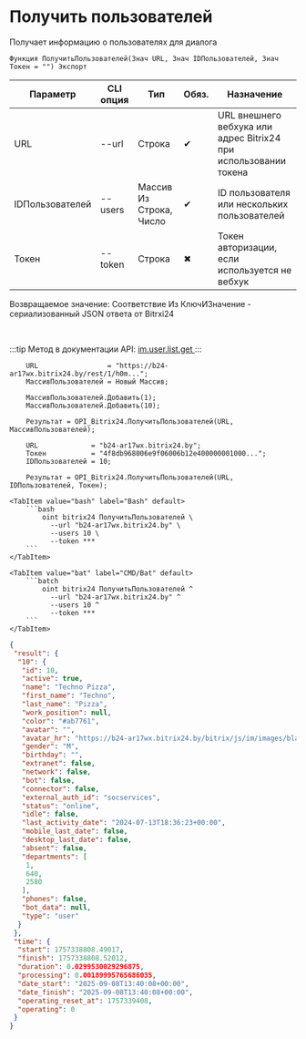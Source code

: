 ﻿---
sidebar_position: 4
description: Получить пользователей и другие функции для работы с Bitrix24 в Открытом пакете интеграций - бесплатной open-source библиотеке интеграций для 1С:Предприятие 8, OneScript и CLI
keywords: [1C, 1С, 1С:Предприятие, 1С:Предприятие 8.3, API, Интеграция, Сервисы, Обмен, OneScript, CLI, Bitrix24]
---


# Получить пользователей
 Получает информацию о пользователях для диалога



`Функция ПолучитьПользователей(Знач URL, Знач IDПользователей, Знач Токен = "") Экспорт`

  | Параметр | CLI опция | Тип | Обяз. | Назначение |
  |-|-|-|-|-|
  | URL | --url | Строка | &#x2714; | URL внешнего вебхука или адрес Bitrix24 при использовании токена |
  | IDПользователей | --users | Массив Из Строка, Число | &#x2714; | ID пользователя или нескольких пользователей |
  | Токен | --token | Строка | &#x2716; | Токен авторизации, если используется не вебхук |

  
  Возвращаемое значение:   Соответствие Из КлючИЗначение - сериализованный JSON ответа от Bitrxi24

<br/>

:::tip
Метод в документации API: [im.user.list.get ](https://dev.1c-bitrix.ru/learning/course/index.php?COURSE_ID=93&LESSON_ID=11493)
:::
<br/>



```bsl title="Пример использования для 1С:Предприятие/OneScript"
    URL                 = "https://b24-ar17wx.bitrix24.by/rest/1/h0m...";
    МассивПользователей = Новый Массив;

    МассивПользователей.Добавить(1);
    МассивПользователей.Добавить(10);

    Результат = OPI_Bitrix24.ПолучитьПользователей(URL, МассивПользователей);

    URL             = "b24-ar17wx.bitrix24.by";
    Токен           = "4f8db968006e9f06006b12e400000001000...";
    IDПользователей = 10;

    Результат = OPI_Bitrix24.ПолучитьПользователей(URL, IDПользователей, Токен);
```
    

 <Tabs>
  
    <TabItem value="bash" label="Bash" default>
        ```bash
            oint bitrix24 ПолучитьПользователей \
              --url "b24-ar17wx.bitrix24.by" \
              --users 10 \
              --token ***
        ```
    </TabItem>
  
    <TabItem value="bat" label="CMD/Bat" default>
        ```batch
            oint bitrix24 ПолучитьПользователей ^
              --url "b24-ar17wx.bitrix24.by" ^
              --users 10 ^
              --token ***
        ```
    </TabItem>
</Tabs>


```json title="Результат"
{
 "result": {
  "10": {
   "id": 10,
   "active": true,
   "name": "Techno Pizza",
   "first_name": "Techno",
   "last_name": "Pizza",
   "work_position": null,
   "color": "#ab7761",
   "avatar": "",
   "avatar_hr": "https://b24-ar17wx.bitrix24.by/bitrix/js/im/images/blank.gif",
   "gender": "M",
   "birthday": "",
   "extranet": false,
   "network": false,
   "bot": false,
   "connector": false,
   "external_auth_id": "socservices",
   "status": "online",
   "idle": false,
   "last_activity_date": "2024-07-13T18:36:23+00:00",
   "mobile_last_date": false,
   "desktop_last_date": false,
   "absent": false,
   "departments": [
    1,
    640,
    2580
   ],
   "phones": false,
   "bot_data": null,
   "type": "user"
  }
 },
 "time": {
  "start": 1757338808.49017,
  "finish": 1757338808.52012,
  "duration": 0.0299530029296875,
  "processing": 0.00189995765686035,
  "date_start": "2025-09-08T13:40:08+00:00",
  "date_finish": "2025-09-08T13:40:08+00:00",
  "operating_reset_at": 1757339408,
  "operating": 0
 }
}
```
